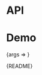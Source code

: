 

<Meta title="Packages/Avatars/StatusIndicator" component={StatusIndicator} />

# API

<ArgsTable />

# Demo

<Canvas>
  <Story
    name="StatusIndicator"
    argTypes={{
      children: { control: 'text' }
    }}
    args={{
      'aria-label': 'Label',
      children: 'Status'
    }}
    parameters={{
      design: {
        allowFullscreen: true,
        type: 'figma',
        url: 'https://www.figma.com/file/6g87L4FdKZTA3knt3Rsfdx/Garden?node-id=10927%3A45275'
      }
    }}
  >
    {args => <StatusIndicatorStory {...args} />}
  </Story>
</Canvas>

<Markdown>{README}</Markdown>
